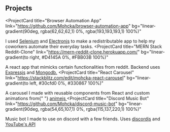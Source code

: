 ## Projects

<ProjectCard
  title="Browser Automation App"
  link="https://github.com/Mohcka/browser-automation-app"
  bg="linear-gradient(90deg, rgba(62,62,62,1) 0%, rgba(193,193,193,1) 100%)"
>
  I used <a href="https://www.seleniumhq.org/">Selenium</a> and <a href="https://electronjs.org/">Electronjs</a> to make a redistributable app to help my coworkers automate their everyday tasks.
</ProjectCard>
<ProjectCard
  title="MERN Stack Reddit-Clone"
  link="https://mern-reddit-clone.herokuapp.com/"
  bg="linear-gradient(to right, #D4145A 0%, #FBB03B 100%)"
>
  A react app that mimicks certain functionalities from reddit.  Backend uses <a href="https://expressjs.com">Expressjs</a> and <a href="https://www.mongodb.com/">Mongodb.</a>
</ProjectCard>
<ProjectCard
  title="React Carousel"
  link="https://stackblitz.com/edit/mohcka-react-carousel"
  bg="linear-gradient(to left, #30cfd0 0%, #330867 100%)"
>
  A carousel I made with reusable components from React and custom animations
  from{" "}
  <a href="https://animejs.com/" target="_blank">
    animejs
  </a>
</ProjectCard>
<ProjectCard
  title="Discord Music Bot"
  link="https://github.com/Mohcka/discord-music-bot"
  bg="linear-gradient(90deg, rgba(54,65,107,1) 0%, rgba(115,137,220,1) 100%)"
>
  Music bot I made to use on discord with a few friends. Uses <a href="https://discord.js.org/#/">discordjs</a> and 
  <a href="">YouTube's API</a>
</ProjectCard>

